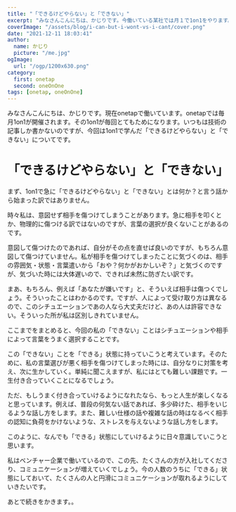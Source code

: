 ```yaml
---
title: "「できるけどやらない」と「できない」"
excerpt: "みなさんこんにちは、かじりです。今働いている某社では月１で1on1をやります。毎回ceoには深い話を教えてもらえるのでとても有意義な時間なのですが、今回は「できるけどやらない」と「できない」についてです。"
coverImage: "/assets/blog/i-can-but-i-wont-vs-i-cant/cover.png"
date: "2021-12-11 18:03:41"
author:
  name: かじり
  picture: "/me.jpg"
ogImage:
  url: "/ogp/1200x630.png"
category:
  first: onetap
  second: oneOnOne
tags: [onetap, oneOnOne]
---
```


みなさんこんにちは、かじりです。現在onetapで働いています。onetapでは毎月1on1が開催されます。その1on1が毎回とてもためになります。いつもは技術の記事しか書かないのですが、今回は1on1で学んだ「できるけどやらない」と「できない」についてです。

<Toc/>

# 「できるけどやらない」と「できない」

まず、1on1で急に「できるけどやらない」と「できない」とは何か？と言う話から始まった訳ではありません。

時々私は、意図せず相手を傷つけてしまうことがあります。急に相手を叩くとか、物理的に傷つける訳ではないのですが、言葉の選択が良くないことがあるのです。

意図して傷つけたのであれば、自分がその点を直せば良いのですが、もちろん意図して傷つけていません。私が相手を傷つけてしまったことに気づくのは、相手の雰囲気・状態・言葉遣いから「おや？何かがおかしいぞ？」と気づくのですが、気づいた時には大体遅いので、できれば未然に防ぎたい訳です。

まあ、もちろん、例えば「あなたが嫌いです」と、そういえば相手は傷つくでしょう。そういったことはわかるのです。ですが、人によって受け取り方は異なるので、このシチュエーションであの人なら大丈夫だけど、あの人は許容できない。そういった所が私は区別しきれていません。

ここまでをまとめると、今回の私の「できない」ことはシチュエーションや相手によって言葉をうまく選択することです。

この「できない」ことを「できる」状態に持っていこうと考えています。そのために、私の言葉選びが悪く相手を傷つけてしまった時には、自分なりに対策を考え、次に生かしていく。単純に聞こえますが、私にはとても難しい課題です。一生付き合っていくことになるでしょう。

ただ、もしうまく付き合っていけるようになれたなら、もっと人生が楽しくなると思っています。例えば、普段の何気ない話であれば、多少砕けた、相手をいじるような話し方をします。また、難しい仕様の話や複雑な話の時はなるべく相手の認知に負荷をかけないような、ストレスを与えないような話し方をします。

このように、なんでも「できる」状態にしていけるように日々意識していこうと思います。

私はベンチャー企業で働いているので、この先、たくさんの方が入社してくださり、コミュニケーションが増えていくでしょう。今の人数のうちに「できる」状態にしておいて、たくさんの人と円滑にコミュニケーションが取れるようにしていきたいです。

あとで続きをかきます。。